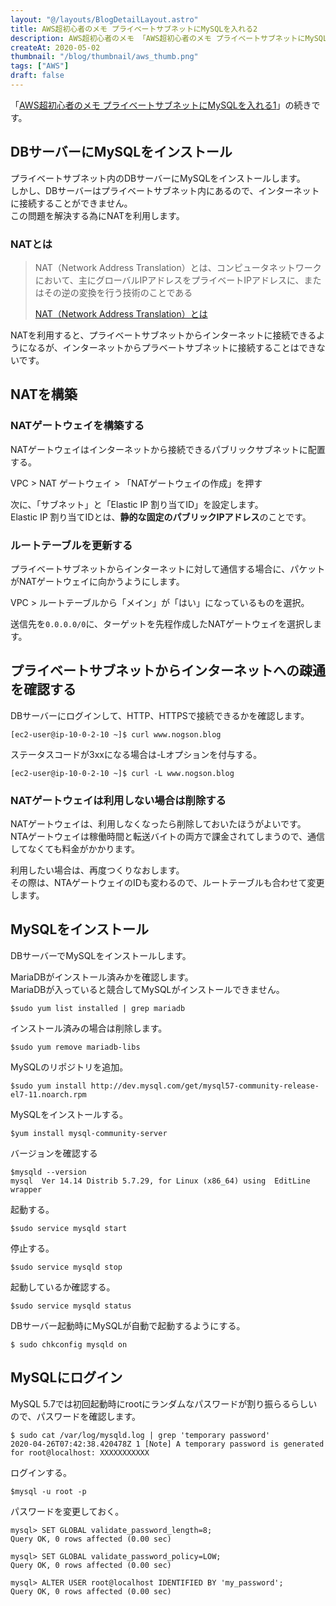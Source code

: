 ```yaml
---
layout: "@/layouts/BlogDetailLayout.astro"
title: AWS超初心者のメモ プライベートサブネットにMySQLを入れる2
description: AWS超初心者のメモ 「AWS超初心者のメモ プライベートサブネットにMySQLを入れる1」の続きです。
createAt: 2020-05-02
thumbnail: "/blog/thumbnail/aws_thumb.png"
tags: ["AWS"]
draft: false
---
```



「[AWS超初心者のメモ プライベートサブネットにMySQLを入れる1](/blog/20200501)」の続きです。

## DBサーバーにMySQLをインストール

プライベートサブネット内のDBサーバーにMySQLをインストールします。  
しかし、DBサーバーはプライベートサブネット内にあるので、インターネットに接続することができません。  
この問題を解決する為にNATを利用します。

### NATとは

> NAT（Network Address Translation）とは、コンピュータネットワークにおいて、主にグローバルIPアドレスをプライベートIPアドレスに、またはその逆の変換を行う技術のことである
>
> [NAT（Network Address Translation）とは](https://www.atmarkit.co.jp/ait/articles/0401/01/news056.html)

NATを利用すると、プライベートサブネットからインターネットに接続できるようになるが、インターネットからプラベートサブネットに接続することはできないです。

<CommonImg src="/blog/20200502/01.png" alt="NATとは" client:only="react" />

## NATを構築

### NATゲートウェイを構築する

NATゲートウェイはインターネットから接続できるパブリックサブネットに配置する。

VPC > NAT ゲートウェイ > 「NATゲートウェイの作成」を押す

次に、「サブネット」と「Elastic IP 割り当てID」を設定します。  
Elastic IP 割り当てIDとは、**静的な固定のパブリックIPアドレス**のことです。

<CommonImg src="/blog/20200502/02.png" alt="NATを構築" client:only="react" />

### ルートテーブルを更新する

プライベートサブネットからインターネットに対して通信する場合に、パケットがNATゲートウェイに向かうようにします。

VPC > ルートテーブルから「メイン」が「はい」になっているものを選択。

<CommonImg
  src="/blog/20200502/03.png"
  alt="ルートテーブルを更新する"
  client:only="react"
/>

送信先を`0.0.0.0/0`に、ターゲットを先程作成したNATゲートウェイを選択します。

<CommonImg
  src="/blog/20200502/04.png"
  alt="ルートテーブルを更新する"
  client:only="react"
/>

## プライベートサブネットからインターネットへの疎通を確認する

DBサーバーにログインして、HTTP、HTTPSで接続できるかを確認します。

```
[ec2-user@ip-10-0-2-10 ~]$ curl www.nogson.blog
```

ステータスコードが3xxになる場合は-Lオプションを付与する。

```
[ec2-user@ip-10-0-2-10 ~]$ curl -L www.nogson.blog
```

### NATゲートウェイは利用しない場合は削除する

NATゲートウェイは、利用しなくなったら削除しておいたほうがよいです。  
NTAゲートウェイは稼働時間と転送バイトの両方で課金されてしまうので、通信してなくても料金がかかります。

利用したい場合は、再度つくりなおします。  
その際は、NTAゲートウェイのIDも変わるので、ルートテーブルも合わせて変更します。

## MySQLをインストール

DBサーバーでMySQLをインストールします。

MariaDBがインストール済みかを確認します。  
MariaDBが入っていると競合してMySQLがインストールできません。

```
$sudo yum list installed | grep mariadb
```

インストール済みの場合は削除します。

```
$sudo yum remove mariadb-libs
```

MySQLのリポジトリを追加。

```
$sudo yum install http://dev.mysql.com/get/mysql57-community-release-el7-11.noarch.rpm
```

MySQLをインストールする。

```
$yum install mysql-community-server
```

バージョンを確認する

```
$mysqld --version
mysql  Ver 14.14 Distrib 5.7.29, for Linux (x86_64) using  EditLine wrapper
```

起動する。

```
$sudo service mysqld start
```

停止する。

```
$sudo service mysqld stop
```

起動しているか確認する。

```
$sudo service mysqld status
```

DBサーバー起動時にMySQLが自動で起動するようにする。

```
$ sudo chkconfig mysqld on
```

## MySQLにログイン

MySQL 5.7では初回起動時にrootにランダムなパスワードが割り振らるらしいので、パスワードを確認します。

```
$ sudo cat /var/log/mysqld.log | grep 'temporary password'
2020-04-26T07:42:38.420478Z 1 [Note] A temporary password is generated for root@localhost: XXXXXXXXXXX
```

ログインする。

```
$mysql -u root -p
```

パスワードを変更しておく。

```
mysql> SET GLOBAL validate_password_length=8;
Query OK, 0 rows affected (0.00 sec)

mysql> SET GLOBAL validate_password_policy=LOW;
Query OK, 0 rows affected (0.00 sec)

mysql> ALTER USER root@localhost IDENTIFIED BY 'my_password';
Query OK, 0 rows affected (0.00 sec)
```
